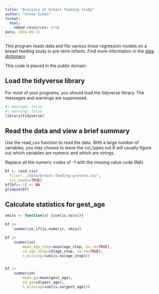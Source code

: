 ```yaml
---
title: "Analysis of breast feeding study"
author: "Steve Simon"
format: 
  html:
    embed-resources: true
date: 2024-09-11
---
```


This program reads data and fits various linear regression models on a breast feeding study in pre-term infants.  Find more information in the [data dictionary][dd].

[dd]: https://raw.githubusercontent.com/pmean/datasets/master/breast-feeding-preterm.yaml

This code is placed in the public domain.

## Load the tidyverse library

For most of your programs, you should load the tidyverse library. The messages and warnings are suppressed.

```r
#| message: false
#| warning: false
library(tidyverse)
```

## Read the data and view a brief summary

Use the read_csv function to read the data. With a large number of variables, you may choose to leave the col_types out.R will usually figure out which variables are numeric and which are strings.

Replace all the numeric codes of -1 with the missing value code (NA).

```r
bf <- read_csv(
  file="../data/breast-feeding-preterm.csv",
  col_names=TRUE)
bf[bf==-1] <- NA
glimpse(bf)
```



## Calculate statistics for gest_age

```r
nmiss <- function(x) {sum(is.na(x))}

bf |>
	summarize_if(is.numeric, nmiss)

bf |>
	summarize(
		mean_age_stop=mean(age_stop, na.rm=TRUE),
		sd_age_stop=sd(age_stop, na.rm=TRUE),
		n_missing=sum(is.na(age_stop)))


bf |>
	summarize(
		mean_ga=mean(gest_age),
		sd_ga=sd(gest_age),
		n_missing=sum(is.na(gest_age)))
```